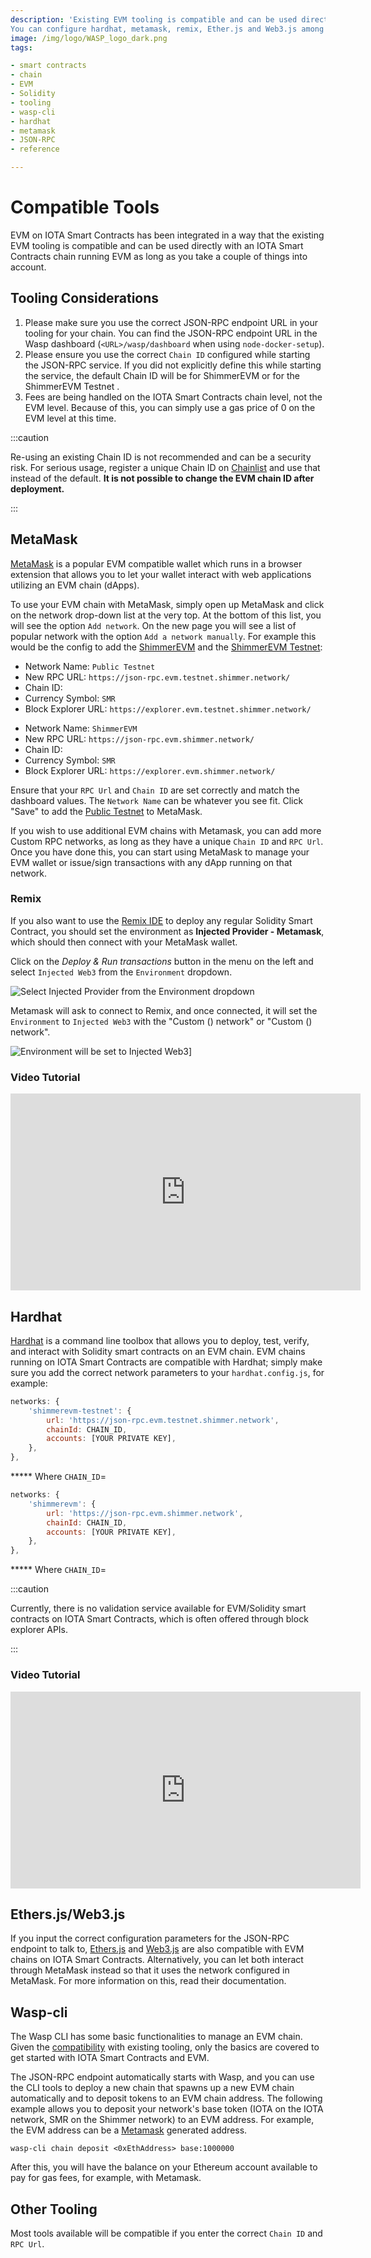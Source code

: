 ```yaml
---
description: 'Existing EVM tooling is compatible and can be used directly with an IOTA Smart Contracts chain running EVM.
You can configure hardhat, metamask, remix, Ether.js and Web3.js among others.'
image: /img/logo/WASP_logo_dark.png
tags:

- smart contracts
- chain
- EVM
- Solidity
- tooling
- wasp-cli
- hardhat
- metamask
- JSON-RPC
- reference

---
```


# Compatible Tools

EVM on IOTA Smart Contracts has been integrated in a way that the existing EVM tooling is compatible and can be used
directly with an IOTA Smart Contracts chain running EVM as long as you take a couple of things into account.

## Tooling Considerations

1. Please make sure you use the correct JSON-RPC endpoint URL in your tooling for your chain. You can find the JSON-RPC
   endpoint URL in the Wasp dashboard (`<URL>/wasp/dashboard` when using `node-docker-setup`).
2. Please ensure you use the correct `Chain ID` configured while starting the JSON-RPC service. If you did not
   explicitly define this while starting the service, the default Chain ID will be
**<ChainId url='https://json-rpc.evm.shimmer.network'/>** for ShimmerEVM or
**<ChainId url='https://json-rpc.evm.testnet.shimmer.network'/>** for the ShimmerEVM Testnet .
3. Fees are being handled on the IOTA Smart Contracts chain level, not the EVM level. Because of this, you can simply
   use a gas price of 0 on the EVM level at this time.

:::caution

Re-using an existing Chain ID is not recommended and can be a security risk. For serious usage, register a unique Chain
ID on [Chainlist](https://chainlist.org/) and use that instead of the default. **It is not possible to change the EVM
chain ID after deployment.**

:::

## MetaMask

[MetaMask](https://metamask.io/) is a popular EVM compatible wallet which runs in a browser extension that allows you to
let your wallet interact with web applications utilizing an EVM chain (dApps).

To use your EVM chain with MetaMask, simply open up MetaMask and click on the network drop-down list at the very top. At
the bottom of this list, you will see the option `Add network`. On the new page you will see a list of popular network with the option `Add a network manually`.
For example this would be the config to add the [ShimmerEVM](/build/networks-endpoints/#shimmerevm) and
the [ShimmerEVM Testnet](/build/networks-endpoints/#shimmerevm-testnet):

<Tabs>
<TabItem value='testnet' label='Public Testnet'>
<AddToMetaMaskButton cfg={EVMNetworks['shimmerevm-testnet']}/>

- Network Name: `Public Testnet`
- New RPC URL: `https://json-rpc.evm.testnet.shimmer.network/`
- Chain ID: **<ChainId url='https://json-rpc.evm.testnet.shimmer.network'/>**
- Currency Symbol: `SMR`
- Block Explorer URL: `https://explorer.evm.testnet.shimmer.network/`

</TabItem>
<TabItem value='shimmerEVM' label='ShimmerEVM'>
<AddToMetaMaskButton cfg={EVMNetworks['shimmerevm']}/>

- Network Name: `ShimmerEVM`
- New RPC URL: `https://json-rpc.evm.shimmer.network/`
- Chain ID: **<ChainId url='https://json-rpc.evm.shimmer.network'/>**
- Currency Symbol: `SMR`
- Block Explorer URL: `https://explorer.evm.shimmer.network/`

</TabItem>
</Tabs>

Ensure that your `RPC Url` and `Chain ID` are set correctly and match the dashboard values. The `Network Name` can be
whatever you see fit. Click "Save" to add the [Public Testnet](/build/networks-endpoints/#public-testnet) to MetaMask.

If you wish to use additional EVM chains with Metamask, you can add more Custom RPC networks, as long as they have a
unique `Chain ID` and `RPC Url`. Once you have done this, you can start using MetaMask to manage your EVM wallet or
issue/sign transactions with any dApp running on that network.

### Remix

If you also want to use the [Remix IDE](https://remix.ethereum.org/) to deploy any regular Solidity Smart Contract, you
should set the environment as **Injected Provider - Metamask**, which should then connect with your MetaMask wallet.

Click on the _Deploy & Run transactions_ button in the menu on the left and select `Injected Web3` from
the `Environment` dropdown.

![Select Injected Provider from the Environment dropdown](/img/evm/remix-injected-provider-metamask.png)

<DeployWithRemix/>

Metamask will ask to connect to Remix, and once connected, it will set the `Environment` to `Injected Web3` with
the "Custom (<ChainId url='https://json-rpc.evm.shimmer.network'/>) network" or "Custom (<ChainId url='https://json-rpc.evm.testnet.shimmer.network'/>) network".

![Environment will be set to Injected Web3](/img/evm/remix-injected-provider-set.png)]

### Video Tutorial

<iframe width="560" height="315" src="https://www.youtube.com/embed/0_rmmprEKrM" title="ShimmerEVM Tutorial: Connect to Public Testnet & Deploy a Solidity Smart Contract" frameborder="0" allow="accelerometer; autoplay; clipboard-write; encrypted-media; gyroscope; picture-in-picture" allowfullscreen></iframe>

## Hardhat

[Hardhat](https://hardhat.org/) is a command line toolbox that allows you to deploy, test, verify, and interact with
Solidity smart contracts on an EVM chain. EVM chains running on IOTA Smart Contracts are compatible with Hardhat; simply
make sure you add the correct network parameters to your `hardhat.config.js`, for example:

<Tabs>
<TabItem value='testnet' label='Public Testnet'>

```javascript
networks: {
    'shimmerevm-testnet': {
        url: 'https://json-rpc.evm.testnet.shimmer.network',
        chainId: CHAIN_ID,
        accounts: [YOUR PRIVATE KEY],
    },
},
```
***** Where `CHAIN_ID`= <ChainId url='https://json-rpc.evm.testnet.shimmer.network'/>
</TabItem>
<TabItem value='shimmerEVM' label='ShimmerEVM'>

```javascript
networks: {
    'shimmerevm': {
        url: 'https://json-rpc.evm.shimmer.network',
        chainId: CHAIN_ID,
        accounts: [YOUR PRIVATE KEY],
    },
},
```
***** Where `CHAIN_ID`= <ChainId url='https://json-rpc.evm.shimmer.network'/>

</TabItem>
</Tabs>

<DeployWithHardhat/>

:::caution

Currently, there is no validation service available for EVM/Solidity smart contracts on IOTA Smart Contracts, which is
often offered through block explorer APIs.

:::

### Video Tutorial

<iframe width="560" height="315" src="https://www.youtube.com/embed/rRscvKirroo" title="ShimmerEVM Tutorial: Deploying a Smart Contract with Hardhat" frameborder="0" allow="accelerometer; autoplay; clipboard-write; encrypted-media; gyroscope; picture-in-picture" allowfullscreen></iframe>

## Ethers.js/Web3.js

If you input the correct configuration parameters for the JSON-RPC endpoint to talk
to, [Ethers.js](https://docs.ethers.io/) and [Web3.js](https://web3js.readthedocs.io/) are also compatible with EVM
chains on IOTA Smart Contracts. Alternatively, you can let both interact through MetaMask instead so that it uses the
network configured in MetaMask. For more information on this, read their documentation.

## Wasp-cli

The Wasp CLI has some basic functionalities to manage an EVM chain. Given the [compatibility](compatibility.md) with
existing tooling, only the basics are covered to get started with IOTA Smart Contracts and EVM.

The JSON-RPC endpoint automatically starts with Wasp, and you can use the CLI tools to deploy a new chain that spawns up
a new EVM chain automatically and to deposit tokens to an EVM chain address. The following example allows you to deposit
your network's base token (IOTA on the IOTA network, SMR on the Shimmer network) to an EVM address. For example, the EVM
address can be a [Metamask](https://metamask.io/) generated address.

```shell
wasp-cli chain deposit <0xEthAddress> base:1000000
```

After this, you will have the balance on your Ethereum account available to pay for gas fees, for example, with
Metamask.

## Other Tooling

Most tools available will be compatible if you enter the correct `Chain ID` and `RPC Url`.
